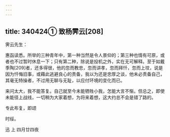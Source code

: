 ```yaml
---
---
---
```

title: 340424① 致杨霁云[208]
---




霁云先生：

惠函读悉。所举的三种青年中，第一种当然是令人景仰的；第三种也情有可原，或者也不过暂时休息一下；只有第二种，除说是投机之外，实在无可解释。至于如戴季陶[209]者，还多得很，他的忽而教忠，忽而讲孝，忽而拜忏，忽而上坟，说是因为忏悔旧事，或藉此逃避良心的责备，我以为还是忠厚之谈，他未必责备自己，其毫无特操者，不过用无聊与无耻，以应付环境的变化而已。

来问太大，我不能答复。自己就至今未能牺牲小我，怎能大言不惭。但总之，即使未能径上战线，一切稍为大家着想，为将来着想，这大约总不会是错了路的。

专此布复，即颂

时绥。

迅 上 四月廿四夜